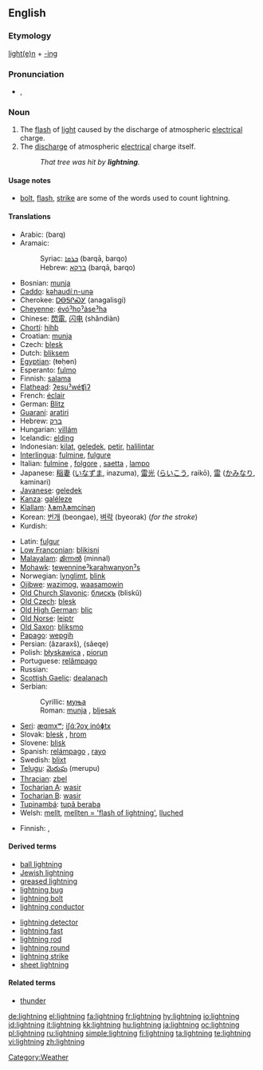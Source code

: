 {{wikipedia|dab=Lightning (disambiguation)|Lightning}}
==English==

===Etymology===
[[lighten|light(e)n]] + [[-ing]]

===Pronunciation===
* {{IPA|/ˈlaɪt.nɪŋ/}}, {{SAMPA|/"laIt.nIN/}}

===Noun===
{{wikipedia}}
{{en-noun|''[[uncountable]], archaic plural'' '''[[lightnings]]'''}}

# The [[flash]] of [[light]] caused by the discharge of atmospheric [[electrical]] charge.
# The [[discharge]] of atmospheric [[electrical]] charge itself.
#: ''That tree was hit by '''lightning'''.''

====Usage notes====
* [[bolt]], [[flash]], [[strike]] are some of the words used to count lightning.

====Translations====
{{trans-top|flash of light.}}
* Arabic: {{Arab|[[برق]]}} (barq) {{m}}
* Aramaic:
*: Syriac: [[ܒܪܩܐ]] (barqā, barqo) {{m}}
*: Hebrew: [[ברקא]] (barqā, barqo) {{m}}
* Bosnian: [[munja#Bosnian|munja]] {{f}}
* [[Caddo]]: [[kǝhaudíːn-unǝ]]
* Cherokee: [[ᎠᎾᎦᎵᏍᎩ]] (anagalisgi)
* [[Cheyenne]]: [[évóˀhoˀȧseˀha]]
* Chinese: [[閃電]], [[闪电]] (shǎndiàn)
* [[Chortí]]: [[hihƥ]]
* Croatian: [[munja]] {{f}}
* Czech: [[blesk]] {{m}}
* Dutch: [[bliksem]] {{m}}
* [[Egyptian]]: (ŧɵḥɵn)
* Esperanto: [[fulmo]]
* Finnish: [[salama]]
* [[Flathead]]: [[ʔesuˀwéʧiʔ]]
* French: [[éclair]] {{m}}
* German: [[Blitz]] {{m}}
* [[Guaraní]]: [[aratiri]]
* Hebrew: [[ברק]]
* Hungarian: [[villám]]
* Icelandic: [[elding]] {{f}}
* Indonesian: [[kilat]], [[geledek]], [[petir]], [[halilintar]]
* [[Interlingua]]: [[fulmine]], [[fulgure]]
* Italian: [[fulmine]] {{m}}, [[folgore]] {{m}}, [[saetta]] {{f}}, [[lampo]] {{m}}
* Japanese: [[稲妻]] ([[いなずま]], inazuma), [[雷光]] ([[らいこう]], raikō), [[雷]] ([[かみなり]], kaminari)
* [[Javanese]]: [[geledek]]
* [[Kanza]]: [[galéleze]]
* [[Klallam]]: [[ƛ̕əmƛ̕əmcínəŋ]]
* Korean: [[번개]] (beongae), [[벼락]] (byeorak) (''for the stroke'')
* Kurdish: {{KUchar|[[بروسکه‌]]}}
{{trans-mid}}
* Latin: [[fulgur]] {{n}}
* [[Low Franconian]]: [[blikisni]]
* [[Malayalam]]: [[മിന്നല്‍]] (minnal)
* [[Mohawk]]: [[tewennineˀkarahwanyonˀs]]
* Norwegian: [[lynglimt]], [[blink]]
* [[Ojibwe]]: [[wazimog]], [[waasamowin]]
* [[Old Church Slavonic]]: [[блискъ]] (bliskŭ) {{m}}
* [[Old Czech]]: [[blesk]] {{m}}
* [[Old High German]]: [[blic]]
* [[Old Norse]]: [[leiptr]]
* [[Old Saxon]]: [[bliksmo]]
* [[Papago]]: [[wepgih]]
* Persian: {{fa-Arab|[[آذرخش]]}} (âzaraxš), {{fa-Arab|[[صاعقه]]}} (sâeqe)
* Polish: [[błyskawica]] {{f}}, [[piorun]] {{m}}
* Portuguese: [[relâmpago]] {{m}}
* Russian: {{t|ru|молния|tr=mólnija|f}}
* [[Scottish Gaelic]]: [[dealanach]] {{m}}
* Serbian:
*: Cyrillic: [[муња#Serbian|муња]] {{f}}
*: Roman: [[munja#Serbian|munja]] {{f}}, [[bljesak]] {{m}}
* [[Seri]]: [[æɑmxʷ]]; [[iʃɑ́ːʔoχ inóɸtx]]
* Slovak: [[blesk]] {{m}}, [[hrom]] {{m}}
* Slovene: [[blisk]] {{m}}
* Spanish: [[relámpago]] {{m}}, [[rayo]] {{m}}
* Swedish: [[blixt]]
* [[Telugu]]: [[మెరుపు]] (merupu)
* [[Thracian]]: [[zbel]]
* [[Tocharian A]]: [[wasir]]
* [[Tocharian B]]: [[wasir]]
* [[Tupinambá]]: [[tupã beraba]]
* Welsh: [[mellt]], [[mellten = 'flash of lightning']], [[lluched]]
{{trans-bottom}}

{{trans-top|discharge}}
* Finnish: {{t|fi|salama}}, {{t|fi|salamanisku}}
{{trans-mid}}
{{trans-bottom}}

====Derived terms====
{{top2}}
* [[ball lightning]]
* [[Jewish lightning]]
* [[greased lightning]]
* [[lightning bug]]
* [[lightning bolt]]
* [[lightning conductor]]
{{mid2}}
* [[lightning detector]]
* [[lightning fast]]
* [[lightning rod]]
* [[lightning round]]
* [[lightning strike]]
* [[sheet lightning]]
{{bottom2}}

====Related terms====

* [[thunder]]

[[Category:Weather]]

[[de:lightning]]
[[el:lightning]]
[[fa:lightning]]
[[fr:lightning]]
[[hy:lightning]]
[[io:lightning]]
[[id:lightning]]
[[it:lightning]]
[[kk:lightning]]
[[hu:lightning]]
[[ja:lightning]]
[[oc:lightning]]
[[pl:lightning]]
[[ru:lightning]]
[[simple:lightning]]
[[fi:lightning]]
[[ta:lightning]]
[[te:lightning]]
[[vi:lightning]]
[[zh:lightning]]